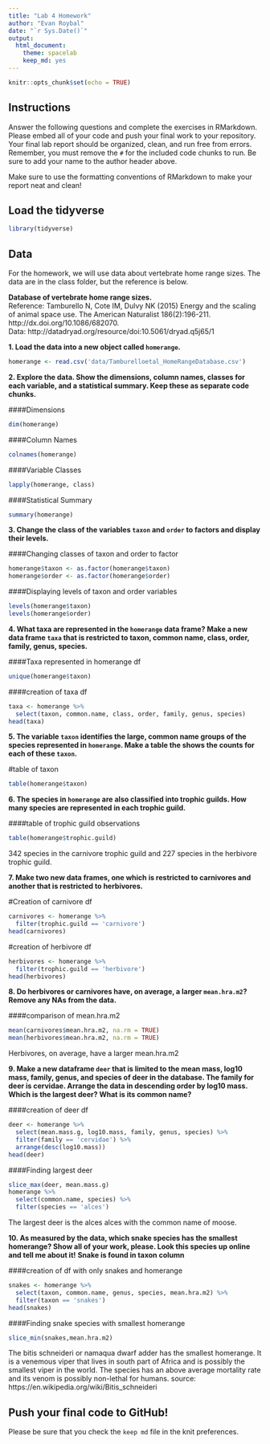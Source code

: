 ```yaml
---
title: "Lab 4 Homework"
author: "Evan Roybal"
date: "`r Sys.Date()`"
output:
  html_document: 
    theme: spacelab
    keep_md: yes
---
```


```r
knitr::opts_chunk$set(echo = TRUE)
```

## Instructions
Answer the following questions and complete the exercises in RMarkdown. Please embed all of your code and push your final work to your repository. Your final lab report should be organized, clean, and run free from errors. Remember, you must remove the `#` for the included code chunks to run. Be sure to add your name to the author header above.  

Make sure to use the formatting conventions of RMarkdown to make your report neat and clean!  

## Load the tidyverse
```r
library(tidyverse)
```

## Data
For the homework, we will use data about vertebrate home range sizes. The data are in the class folder, but the reference is below.  

**Database of vertebrate home range sizes.**  
Reference: Tamburello N, Cote IM, Dulvy NK (2015) Energy and the scaling of animal space use. The American Naturalist 186(2):196-211. http://dx.doi.org/10.1086/682070.  
Data: http://datadryad.org/resource/doi:10.5061/dryad.q5j65/1  

**1. Load the data into a new object called `homerange`.**

```r
homerange <- read.csv('data/Tamburelloetal_HomeRangeDatabase.csv')
```


**2. Explore the data. Show the dimensions, column names, classes for each variable, and a statistical summary. Keep these as separate code chunks.**  

####Dimensions
```r
dim(homerange)
```

####Column Names
```r
colnames(homerange)
```

####Variable Classes
```r
lapply(homerange, class)
```

####Statistical Summary
```r
summary(homerange)
```


**3. Change the class of the variables `taxon` and `order` to factors and display their levels.**  

####Changing classes of taxon and order to factor
```r
homerange$taxon <- as.factor(homerange$taxon)
homerange$order <- as.factor(homerange$order)
```

####Displaying levels of taxon and order variables
```r
levels(homerange$taxon)
levels(homerange$order)
```


**4. What taxa are represented in the `homerange` data frame? Make a new data frame `taxa` that is restricted to taxon, common name, class, order, family, genus, species.**  

####Taxa represented in homerange df
```r
unique(homerange$taxon)
```
####creation of taxa df
```r
taxa <- homerange %>%
  select(taxon, common.name, class, order, family, genus, species)
head(taxa)
```


**5. The variable `taxon` identifies the large, common name groups of the species represented in `homerange`. Make a table the shows the counts for each of these `taxon`.**  

#table of taxon
```r
table(homerange$taxon)
```


**6. The species in `homerange` are also classified into trophic guilds. How many species are represented in each trophic guild.**  

####table of trophic guild observations
```r
table(homerange$trophic.guild)
```
342 species in the carnivore trophic guild and 227 species in the herbivore trophic guild.


**7. Make two new data frames, one which is restricted to carnivores and another that is restricted to herbivores.**  

#Creation of carnivore df
```r
carnivores <- homerange %>%
  filter(trophic.guild == 'carnivore')
head(carnivores)
```

#creation of herbivore df
```r
herbivores <- homerange %>%
  filter(trophic.guild == 'herbivore')
head(herbivores)
```



**8. Do herbivores or carnivores have, on average, a larger `mean.hra.m2`? Remove any NAs from the data.**  

####comparison of mean.hra.m2
```r
mean(carnivores$mean.hra.m2, na.rm = TRUE)
mean(herbivores$mean.hra.m2, na.rm = TRUE)
```
Herbivores, on average, have a larger mean.hra.m2


**9. Make a new dataframe `deer` that is limited to the mean mass, log10 mass, family, genus, and species of deer in the database. The family for deer is cervidae. Arrange the data in descending order by log10 mass. Which is the largest deer? What is its common name?**  

####creation of deer df
```r
deer <- homerange %>%
  select(mean.mass.g, log10.mass, family, genus, species) %>%
  filter(family == 'cervidae') %>%
  arrange(desc(log10.mass))
head(deer)
```

####Finding largest deer
```r
slice_max(deer, mean.mass.g)
homerange %>%
  select(common.name, species) %>%
  filter(species == 'alces')
```
The largest deer is the alces alces with the common name of moose.


**10. As measured by the data, which snake species has the smallest homerange? Show all of your work, please. Look this species up online and tell me about it!** **Snake is found in taxon column**    

####creation of df with only snakes and homerange
```r
snakes <- homerange %>%
  select(taxon, common.name, genus, species, mean.hra.m2) %>%
  filter(taxon == 'snakes')
head(snakes)
```

####Finding snake species with smallest homerange
```r
slice_min(snakes,mean.hra.m2)
```

The bitis schneideri or namaqua dwarf adder has the smallest homerange. It is a venemous viper that lives in south part of Africa and is possibly the smallest viper in the world. The species has an above average mortality rate and its venom is possibly non-lethal for humans.
source: https://en.wikipedia.org/wiki/Bitis_schneideri


## Push your final code to GitHub!
Please be sure that you check the `keep md` file in the knit preferences.   